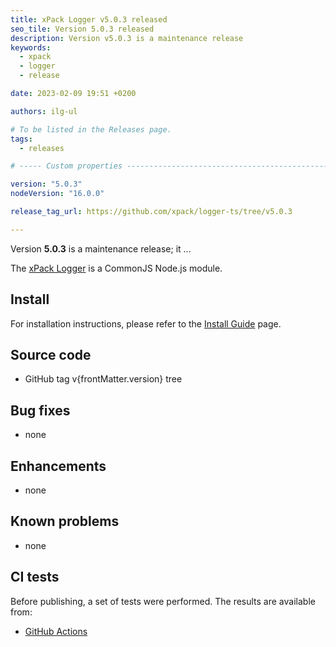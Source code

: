 ```yaml
---
title: xPack Logger v5.0.3 released
seo_tile: Version 5.0.3 released
description: Version v5.0.3 is a maintenance release
keywords:
  - xpack
  - logger
  - release

date: 2023-02-09 19:51 +0200

authors: ilg-ul

# To be listed in the Releases page.
tags:
  - releases

# ----- Custom properties -----------------------------------------------------

version: "5.0.3"
nodeVersion: "16.0.0"

release_tag_url: https://github.com/xpack/logger-ts/tree/v5.0.3

---
```




Version **5.0.3** is a maintenance release; it ...

<!-- truncate -->

<PageMetadata title={frontMatter.seo_title} />

The [xPack Logger](https://xpack.github.io/logger-ts/)
is a CommonJS Node.js module.

<Prerequisites nodeVersion={frontMatter.nodeVersion}/>

## Install

For installation instructions, please refer to the
[Install Guide](/docs/install/)
page.

## Source code

- <Link to={frontMatter.release_tag_url}>GitHub tag v{frontMatter.version} tree</Link>

## Bug fixes

- none

## Enhancements

- none

## Known problems

- none

## CI tests

Before publishing, a set of tests were performed.
The results are available from:

- [GitHub Actions](https://github.com/xpack/logger-ts/actions)

<DownloadAnalytics />

